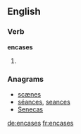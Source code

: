 ==English==

===Verb===
'''encases'''

# {{third-person singular of|encase}}

===Anagrams===
* [[scænes#English|scænes]]
* [[séances#English|séances]], [[seances#English|seances]]
* [[Senecas#English|Senecas]]

[[de:encases]]
[[fr:encases]]